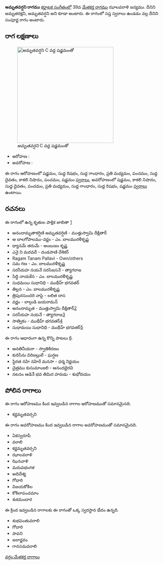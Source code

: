 {{Infobox ragam
	| name          	= అమృతవర్షని
	| synonym	    	= అమృతరక్షని, అమృతవర్షని
	| mela          	= 
	| chakra        	= 
	| janaka        	= 
	| type          	= సంపూర్ణ
	| arohanam      	= {{svaraC|S|R1|G1|M2|P|D1|N3|P|S'}} 
	| avarohanam    	= {{svaraC|S'|N3|D1|P|M2|G1|R1|S}}
	| jeeva         	=
	| chhaya        	=
	| nyasa         	=
	| vishesha      	= 
	| equivalent  		= 
}}
{{కర్ణాటక సంగీత రాగాలు}}
'''అమృతవర్షని రాగము''' [[కర్ణాటక సంగీతం]]లో 39వ [[మేళకర్త రాగము]] ఝాలవరాళి జన్యము. దీనిని అమృతరక్షని, అమృతవర్షని అని కూడా అంటారు. ఈ రాగంలో సప్త స్వరాలు ఉండడం వల్ల దీనిని సంపూర్ణ రాగం అంటారు.


==రాగ లక్షణాలు==
[[Image:amrtavarsani_kb2wiki.png|thumb|right|316px|''అమృతవర్షని'' C వద్ద షడ్జమంతో]]

* ఆరోహణ : {{svaraC|S|R1|G1|M2|P|D1|N3|P|S'}} 
* అవరోహణ : {{svaraC|S'|N3|D1|P|M2|G1|R1|S}}

ఈ రాగం ఆరోహణంలో షడ్జమం, సుద్ద  రిషభం, సుద్ద  గాంధారం, ప్రతి మధ్యమం, పంచమం, సుద్ద దైవతం, కాకలి  నిషాదం, పంచమం, షడ్జమం [[స్వరాలు]], అవరోహణంలో షడ్జమం, కాకలి  నిషాదం, సుద్ద దైవతం, పంచమం, ప్రతి మధ్యమం, సుద్ద  గాంధారం, సుద్ద  రిషభం, షడ్జమం [[స్వరాలు]] ఉంటాయి.

==రచనలు==
ఈ రాగంలో ఉన్న కృతుల పాక్షిక జాబితా [https://github.com/ssrihari/ragavardhini/blob/master/ragas/kritis.psv]
* ఆనందామృతాకర్షిణి  అమృతవర్షిణి - ముత్తుస్వామి దీక్షితార్
* ఆ  బాలగోపాలము-వర్ణం - ఎం. బాలమురళీకృష్ణ
* ధ్యానమే తరుమే - అంబుజం కృష్ణ
* ఎనై ని  మరవదే - దండపాణి దేశికర్
* Ragam Tanam Pallavi - Own/others
* సమ గణ - ఎం. బాలమురళీకృష్ణ
* సరసీరుహ  నయనే సరసిజసనే - త్యాగరాజ
* సిద్ధి నాయకేన - ఎం. బాలమురళీకృష్ణ
* సుధమయి సుధానిధి - ముథీహ్ భగవతర్
* తిల్లన - ఎం. బాలమురళీకృష్ణ
* త్రిపురసుందరి నాపై - లలిత దాస
* వర్ణం - లాల్గుడి జయరామన్
* ఆనందామృత - ముత్తుస్వామి దీక్షితార్[http://www.karnatik.com/c1063.shtml]
* సరసీరుహ  నయనే - త్యాగరాజ[http://www.karnatik.com/c2815.shtml]
* సాత్వికం - ముథీహ్ భగవతర్[http://www.karnatik.com/c1977.shtml]
* సుధామయి సుధానిధి - ముథీహ్ భగవతర్[http://www.karnatik.com/c1045.shtml]

ఈ రాగం ఆధారంగా ఉన్న కొన్ని పాటలు [http://rksanka.tripod.com/music/rslist.html].
* ఆనతినీయరా - స్వాతికిరణం
* కురిసేను విరిజల్లులే - ఘర్షణ
* స్థిరత నహి నహిరే మనసా - ధర్మ నిర్ణయం
* చైత్రము కుసుమాంజలి - ఆనందభైరవి
* నటనం ఆడెనే భవ తిమిర హరుడు - శుభోదయం




==పోలిన రాగాలు==
ఈ రాగం ఆరోహణము కింద ఇవ్వబడిన రాగాల ఆరోహణముతో సమానమైనది.
* కర్ణమృతవర్సని

ఈ రాగం అవరోహణము కింద ఇవ్వబడిన రాగాల అవరోహణముతో సమానమైనది.
* ఏకస్వరూపీ
* వరాలి
* కర్ణమృతవర్సని
* ఝాలవరాళి
* ఝినవాళి
* మరువభంగళ
* అదిదేశ్య
* గోధారి
* విజయకోకిల
* కోకిలాపంచమాం
* శుకమందార

ఈ క్రింద ఇవ్వబడిన రాగాలకు ఈ రాగంతో ఒక్క స్వరస్థాన భేదం ఉన్నది.
* శుభపంతువరాలి
* గోదారి
* పావని
* జలార్ణవం
*  గానసమవరాలి



[[వర్గం:మేళకర్త రాగాలు]]